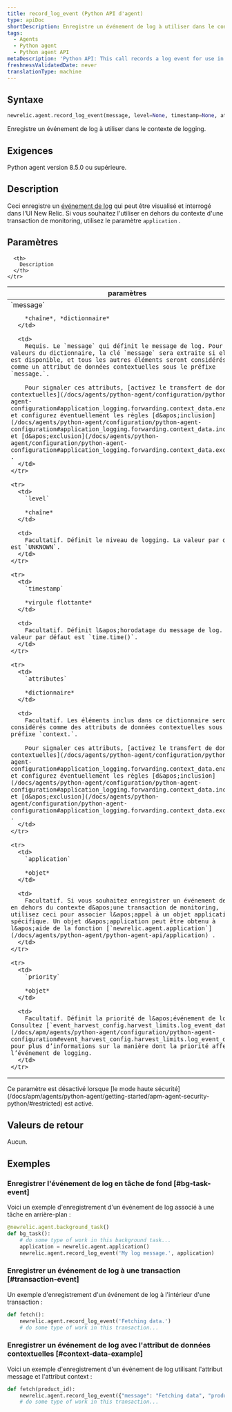 ```yaml
---
title: record_log_event (Python API d'agent)
type: apiDoc
shortDescription: Enregistre un événement de log à utiliser dans le contexte de logging
tags:
  - Agents
  - Python agent
  - Python agent API
metaDescription: 'Python API: This call records a log event for use in logging in context.'
freshnessValidatedDate: never
translationType: machine
---
```


## Syntaxe

```py
newrelic.agent.record_log_event(message, level=None, timestamp=None, attributes=None, application=None, priority=None)
```

Enregistre un événement de log à utiliser dans le contexte de logging.

## Exigences

Python agent version 8.5.0 ou supérieure.

## Description

Ceci enregistre un [événement de log](/docs/logs/logs-context/configure-logs-context-python) qui peut être visualisé et interrogé dans l&apos;UI New Relic. Si vous souhaitez l&apos;utiliser en dehors du contexte d&apos;une transaction de monitoring, utilisez le paramètre `application` .

## Paramètres

<table>
  <thead>
    <tr>
      <th width="25%">
        paramètres
      </th>

      <th>
        Description
      </th>
    </tr>
  </thead>

  <tbody>
    <tr>
      <td>
        `message`

        *chaîne*, *dictionnaire*
      </td>

      <td>
        Requis. Le `message` qui définit le message de log. Pour les valeurs du dictionnaire, la clé `message` sera extraite si elle est disponible, et tous les autres éléments seront considérés comme un attribut de données contextuelles sous le préfixe `message.`.

        Pour signaler ces attributs, [activez le transfert de données contextuelles](/docs/agents/python-agent/configuration/python-agent-configuration#application_logging.forwarding.context_data.enabled) et configurez éventuellement les règles [d&apos;inclusion](/docs/agents/python-agent/configuration/python-agent-configuration#application_logging.forwarding.context_data.include) et [d&apos;exclusion](/docs/agents/python-agent/configuration/python-agent-configuration#application_logging.forwarding.context_data.exclude) .
      </td>
    </tr>

    <tr>
      <td>
        `level`

        *chaîne*
      </td>

      <td>
        Facultatif. Définit le niveau de logging. La valeur par défaut est `UNKNOWN`.
      </td>
    </tr>

    <tr>
      <td>
        `timestamp`

        *virgule flottante*
      </td>

      <td>
        Facultatif. Définit l&apos;horodatage du message de log. La valeur par défaut est `time.time()`.
      </td>
    </tr>

    <tr>
      <td>
        `attributes`

        *dictionnaire*
      </td>

      <td>
        Facultatif. Les éléments inclus dans ce dictionnaire seront considérés comme des attributs de données contextuelles sous le préfixe `context.`.

        Pour signaler ces attributs, [activez le transfert de données contextuelles](/docs/agents/python-agent/configuration/python-agent-configuration#application_logging.forwarding.context_data.enabled) et configurez éventuellement les règles [d&apos;inclusion](/docs/agents/python-agent/configuration/python-agent-configuration#application_logging.forwarding.context_data.include) et [d&apos;exclusion](/docs/agents/python-agent/configuration/python-agent-configuration#application_logging.forwarding.context_data.exclude) .
      </td>
    </tr>

    <tr>
      <td>
        `application`

        *objet*
      </td>

      <td>
        Facultatif. Si vous souhaitez enregistrer un événement de log en dehors du contexte d&apos;une transaction de monitoring, utilisez ceci pour associer l&apos;appel à un objet application spécifique. Un objet d&apos;application peut être obtenu à l&apos;aide de la fonction [`newrelic.agent.application`](/docs/agents/python-agent/python-agent-api/application) .
      </td>
    </tr>

    <tr>
      <td>
        `priority`

        *objet*
      </td>

      <td>
        Facultatif. Définit la priorité de l&apos;événement de log. Consultez [`event_harvest_config.harvest_limits.log_event_data`](/docs/apm/agents/python-agent/configuration/python-agent-configuration#event_harvest_config.harvest_limits.log_event_data) pour plus d’informations sur la manière dont la priorité affecte l’événement de logging.
      </td>
    </tr>
  </tbody>
</table>

<Callout variant="important">
  Ce paramètre est désactivé lorsque [le mode haute sécurité](/docs/apm/agents/python-agent/getting-started/apm-agent-security-python/#restricted) est activé.
</Callout>

## Valeurs de retour

Aucun.

## Exemples

### Enregistrer l&apos;événement de log en tâche de fond [#bg-task-event]

Voici un exemple d&apos;enregistrement d&apos;un événement de log associé à une tâche en arrière-plan :

```py
@newrelic.agent.background_task()
def bg_task():
    # do some type of work in this background task...
    application = newrelic.agent.application()
    newrelic.agent.record_log_event('My log message.', application)
```

### Enregistrer un événement de log à une transaction [#transaction-event]

Un exemple d&apos;enregistrement d&apos;un événement de log à l&apos;intérieur d&apos;une transaction :

```py
def fetch():
    newrelic.agent.record_log_event('Fetching data.')
    # do some type of work in this transaction...
```

### Enregistrer un événement de log avec l&apos;attribut de données contextuelles [#context-data-example]

Voici un exemple d&apos;enregistrement d&apos;un événement de log utilisant l&apos;attribut message et l&apos;attribut context :

```py
def fetch(product_id):
    newrelic.agent.record_log_event({"message": "Fetching data", "product_id": product_id}, attributes={"thread_id": threading.get_ident()})
    # do some type of work in this transaction...
```